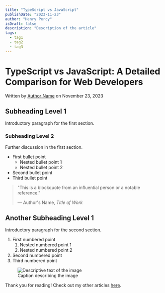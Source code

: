 ```yaml
---
title: "TypeScript vs JavaScript"
publishDate: "2023-11-23"
author: "Henry Percy"
isDraft: false
description: "Description of the article"
tags:
  - tag1
  - tag2
  - tag3
---
```


# TypeScript vs JavaScript: A Detailed Comparison for Web Developers

Written by [Author Name](#) on November 23, 2023

## Subheading Level 1

Introductory paragraph for the first section.

### Subheading Level 2

Further discussion in the first section.

- First bullet point
  - Nested bullet point 1
  - Nested bullet point 2
- Second bullet point
- Third bullet point

> "This is a blockquote from an influential person or a notable reference."
> 
> — Author's Name, *Title of Work*

## Another Subheading Level 1

Introductory paragraph for the second section.

1. First numbered point
   1. Nested numbered point 1
   2. Nested numbered point 2
2. Second numbered point
3. Third numbered point

<figure>
  <img src="https://placedog.net/500" alt="Descriptive text of the image" />
  <figcaption>Caption describing the image</figcaption>
</figure>

Thank you for reading! Check out my other articles [here](/posts).
